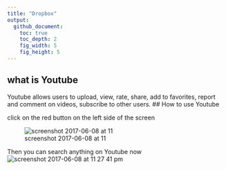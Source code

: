```yaml
---
title: "Dropbox"
output:
  github_document:
    toc: true
    toc_depth: 2
    fig_width: 5
    fig_height: 5
---
```

## what is Youtube 
Youtube allows users to upload, view, rate, share, add to favorites, report and comment on videos, subscribe to other users.
## How to use Youtube

click on the red button on the left side of the screen

![screenshot 2017-06-08 at 11](https://user-images.githubusercontent.com/28161368/26959981-c182cfc4-4ca1-11e7-8577-e695056a7dc3.png)

Then you can search anything on Youtube now
![screenshot 2017-06-08 at 11 27 41 pm](https://user-images.githubusercontent.com/28161368/26960021-1d7303c6-4ca2-11e7-8b58-8000b1b7b515.png)

